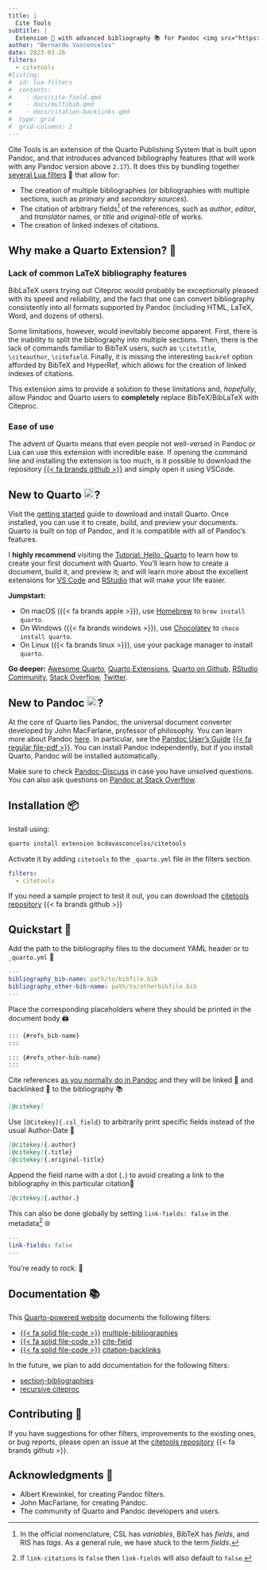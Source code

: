 ```yaml
---
title: |
  Cite Tools
subtitle: |
  Extension 🔌 with advanced bibliography 📚 for Pandoc <img src="https://avatars.githubusercontent.com/u/110831952?s=200&v=4" style="object-fit: cover;width:1em;height:1em;" /> and Quarto <img id="top" src="https://quarto.org/favicon.png" style="object-fit: cover;width:1em;height:1em;" />
author: "Bernardo Vasconcelos"
date: 2023-03-26
filters:
  - citetools
#listing:
#  id: lua-filters
#  contents:
#    - docs/cite-field.qmd
#    - docs/multibib.qmd
#    - docs/citation-backlinks.qmd
#  type: grid
#  grid-columns: 2
---
```


Cite Tools is an extension of the Quarto Publishing System that is built upon Pandoc, and that introduces advanced bibliography features (that will work with any Pandoc version above `2.17`). It does this by bundling together [several Lua filters](/docs/05-about.qmd) 🌙 that allow for:

- The creation of multiple bibliographies (or bibliographies with multiple sections, such as *primary* and *secondary sources*).
- The citation of arbitrary fields^[In the official nomenclature, CSL has *variables*, BibTeX has *fields*, and RIS has *tags*. As a general rule, we have stuck to the term *fields*.] of the references, such as *author*, *editor*, and *translator* names, or *title* and *original-title* of works.
- The creation of linked indexes of citations.


::: {.callout-note collapse="true"}
## Why make a Quarto Extension? 🤔

::: {.callout-note collapse="true"}
### Lack of common LaTeX bibliography features

BibLaTeX users trying out Citeproc would probably be exceptionally pleased with its speed and reliability, and the fact that one can convert bibliography consistently into all formats supported by Pandoc (including HTML, LaTeX, Word, and dozens of others).

Some limitations, however, would inevitably become apparent. First, there is the inability to split the bibliography into multiple sections. Then, there is the lack of commands familiar to BibTeX users, such as `\citetitle`, `\citeauthor`, `\citefield`. Finally, it is missing the interesting `backref ` option afforded by BibTeX and HyperRef, which allows for the creation of linked indexes of citations.

This extension aims to provide a solution to these limitations and, *hopefully*, allow Pandoc and Quarto users to **completely** replace BibTeX/BibLaTeX with Citeproc.

:::
::: {.callout-tip collapse="true"}
### Ease of use
The advent of Quarto means that even people not well-versed in Pandoc or Lua can use this extension with incredible ease. If opening the command line and installing the extension is too much, is it possible to download the repository [{{< fa brands github >}}](https://github.com/bcdavasconcelos/citetools/archive/refs/heads/main.zip) and simply open it using VSCode.
:::

:::

::: {.callout-note collapse="true"}
## New to Quarto <img src="https://quarto.org/favicon.png" style="object-fit: cover;width:1em;height:1em;" />?
Visit the [getting started](https://quarto.org/docs/get-started/) guide to download and install Quarto. Once installed, you can use it to create, build, and preview your documents. Quarto is built on top of Pandoc, and it is compatible with all of Pandoc's features.

I **highly recommend** visiting the [Tutorial: Hello, Quarto](https://quarto.org/docs/get-started/hello/vscode.html) to learn how to create your first document with Quarto. You'll learn how to create a document, build it, and preview it; and will learn more about the excellent extensions for [VS Code](https://quarto.org/docs/get-started/#quarto-for-vs-code) and [RStudio](https://quarto.org/docs/get-started/#quarto-for-rstudio) that will make your life easier.

**Jumpstart:**

- On macOS ({{< fa brands apple >}}), use [Homebrew](https://brew.sh/) to `brew install quarto`.
- On Windows ({{< fa brands windows >}}), use [Chocolatey](https://chocolatey.org/) to `choco install quarto`.
- On Linux ({{< fa brands linux >}}), use your package manager to install `quarto`.

**Go deeper:** [Awesome Quarto](https://github.com/mcanouil/awesome-quarto), [Quarto Extensions](https://github.com/quarto-ext?type=source), [Quarto on Github](https://github.com/search?q=topic%3Aquarto&type=repositories), [RStudio Community](https://community.rstudio.com/tags/quarto), [Stack Overflow](https://stackoverflow.com/questions/tagged/quarto), [Twitter](https://twitter.com/quarto_pub).
:::

::: {.callout-note collapse="true"}
## New to Pandoc <img src="https://avatars.githubusercontent.com/u/110831952?s=200&v=4" style="object-fit: cover;width:1em;height:1em;" />?
At the core of Quarto lies Pandoc, the universal document converter developed by John MacFarlane, professor of philosophy. You can learn more about Pandoc [here](https://pandoc.org/). In particular, see the [Pandoc User's Guide](https://pandoc.org/MANUAL.html) [{{< fa regular file-pdf >}}](https://pandoc.org/MANUAL.pdf). You can install Pandoc independently, but if you install Quarto, Pandoc will be installed automatically.

Make sure to check [Pandoc-Discuss](https://groups.google.com/g/pandoc-discuss) in case you have unsolved questions. You can also ask questions on [Pandoc at Stack Overflow](https://stackoverflow.com/questions/tagged/pandoc).
:::



::: {.callout-note collapse="true"}
## Installation 📦
Install using:
```bash
quarto install extension bcdavasconcelos/citetools
```

Activate it by adding `citetools` to the `_quarto.yml` file in the filters section.

```yaml
filters:
  - citetools
```

  If you need a sample project to test it out, you can download the [citetools repository](https://github.com/bcdavasconcelos/citetools/archive/refs/heads/main.zip) {{< fa brands github >}}
:::



::: {.callout-note collapse="true"}
## Quickstart 🚀

Add the path to the bibliography files to the document YAML header or to `_quarto.yml` 📁

```yaml
---
bibliography_bib-name: path/to/bibfile.bib
bibliography_other-bib-name: path/to/otherbibfile.bib
---
```

Place the corresponding placeholders where they should be printed in the document body 🖨️

 ```markdown
 ::: {#refs_bib-name}
 :::

 ::: {#refs_other-bib-name}
 :::
 ```

 Cite references [as you normally do in Pandoc](/docs/01-basics.qmd) and they will be linked 🔗 and backlinked 🔗 to the bibliography 📚

 ```markdown
 [@citekey]
 ```

 Use `[@Citekey]{.csl_field}` to arbitrarily print specific fields instead of the usual Author-Date 💪

  ```markdown
  [@citekey]{.author}
  [@citekey]{.title}
  [@citekey]{.original-title}
  ```
 Append the field name with a dot (`.`) to avoid creating a link to the bibliography in this particular citation📍

  ```markdown
  [@citekey]{.author.}
  ```
 This can also be done globally by setting `link-fields: false` in the metadata^[If `link-citations` is `false` then `link-fields` will also default to `false`.] 🌐

  ```yaml
  ---
  link-fields: false
  ---
  ```

 You're ready to rock. 🤘
:::




::: {.callout-note collapse="true"}
## Documentation 📚
This [Quarto-powered website](https://quarto.org/docs/websites/) documents the following filters:

- [{{< fa solid file-code >}}](https://github.com/bcdavasconcelos/citetools/blob/main/_extensions/citetools/multiple-bibliographies.lua) [multiple-bibliographies](/docs/02-multibib.qmd)
- [{{< fa solid file-code >}}](https://github.com/bcdavasconcelos/citetools/blob/main/_extensions/citetools/cite-field.lua) [cite-field](/docs/03-cite-field.qmd)
- [{{< fa solid file-code >}}](https://github.com/bcdavasconcelos/citetools/blob/main/_extensions/citetools/citation-backlinks.lua) [citation-backlinks](/docs/04-citation-backlinks.qmd)

In the future, we plan to add documentation for the following filters:

- [section-bibliographies](https://github.com/pandoc-ext/section-bibliographies)
- [recursive citeproc](https://github.com/dialoa/recursive-citeproc)
:::




::: {.callout-note collapse="true"}
## Contributing 🤝
If you have suggestions for other filters, improvements to the existing ones, or bug reports, please open an issue at the [citetools repository](https://github.com/bcdavasconcelos/citetools/issues) {{< fa brands github >}}.
:::

::: {.callout-note collapse="true"}
## Acknowledgments 🙏

- Albert Krewinkel, for creating Pandoc filters.
- John MacFarlane, for creating Pandoc.
- The community of Quarto and Pandoc developers and users.

:::


